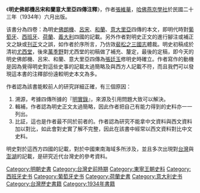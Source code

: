{{inappropriate person|time=2014-08-19T08:09:37+00:00}}
《'''明史佛郎機呂宋和蘭意大里亞四傳注釋'''》，作者[[張維華|張維華]]，[[哈佛燕京學社|哈佛燕京學社]]於民國二十三年（1934年）六月出版。

该書分為四卷：為明史[[佛朗機|佛朗機]]、[[呂宋|呂宋]]、[[和蘭|和蘭]]、[[意大里亞|意大里亞]]四傳的本文，即明代時對[[葡萄牙|葡萄牙]]、[[西班牙|西班牙]]、[[荷蘭|荷蘭]]、[[義大利|義大利]]四國的記載。另外作者對明史正文的進行腳注或補正文之缺或[[刊正|刊正]]文之誤，如作者於序所言，乃仿效[[裴松之|裴松之]][[三國志|三國志]]體裁。明史初稿成於清初[[尤西堂|尤西堂]]，後來[[萬季野|萬季野]]對尤西堂的初稿做了補充、釐定，最後的定稿，即今天的明史佛郎機、呂宋、和蘭、意大里亞四傳為[[張廷玉|張廷玉]]修明史時確立。作者寫作的動機是因為覺得明史對這些史事的記載太過簡略及與西方人記載不符，而且我們可以發現這本書的注釋部份遠較明史本文為多。

作者認為該書能較前人的研究詳細正確，有三個原因：
#溯源，考據四傳所據的『[[明實錄|明實錄]]』，來源及引用問題大致可以解決。
#輯補，作者認為明史正文太過簡略，因此作者把自己有能力得到的史料亦一一列出。
#比証，這也是作者最不同於前者的。作者認為研究不能拿中文資料與西文資料加以對比，如此會對史實了解不完整，因此在該書中經常以西文資料對比中文史料。

明史對於這西方四國的記載，對於中國東南海域多所涉及，並且多次出現對[[台灣|台灣]]與[[澎湖|澎湖]]的記載，是研究近代台灣史的參考資料。

[[Category:明朝史書|Category:明朝史書]]
[[Category:台灣史前時期|Category:台灣史前時期]]
[[Category:東寧王朝史料|Category:東寧王朝史料]]
[[Category:西班牙史书|Category:西班牙史书]]
[[Category:葡萄牙史书|Category:葡萄牙史书]]
[[Category:荷蘭史書|Category:荷蘭史書]]
[[Category:意大利史书|Category:意大利史书]]
[[Category:台灣歷史書籍|Category:台灣歷史書籍]]
[[Category:1934年書籍|Category:1934年書籍]]